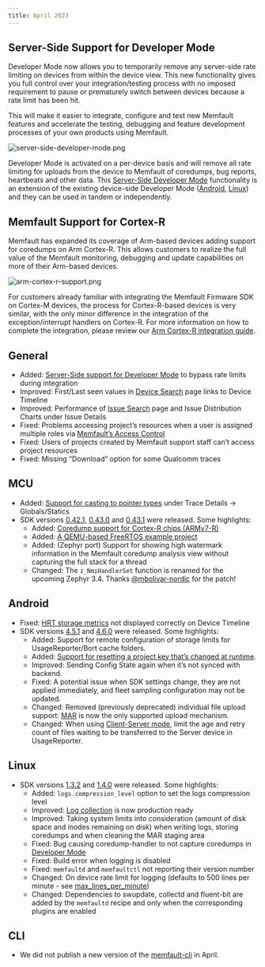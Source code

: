 ```yaml
---
title: April 2023
---
```


## Server-Side Support for Developer Mode

Developer Mode now allows you to temporarily remove any server-side rate
limiting on devices from within the device view. This new functionality gives
you full control over your integration/testing process with no imposed
requirement to pause or prematurely switch between devices because a rate limit
has been hit.

This will make it easier to integrate, configure and test new Memfault features
and accelerate the testing, debugging and feature development processes of your
own products using Memfault.

![server-side-developer-mode.png](/img/blog/2023-04-30-Server-Side-Developer-Mode.png)

Developer Mode is activated on a per-device basis and will remove all rate
limiting for uploads from the device to Memfault of coredumps, bug reports,
heartbeats and other data. This
[Server-Side Developer Mode](/docs/platform/rate-limiting/#server-side-developer-mode)
functionality is an extension of the existing device-side Developer Mode
([Android](/docs/android/android-getting-started-guide/#developer-mode-since-bort-420),
[Linux](/docs/linux/reference-memfaultctl-cli/#developer-mode)) and they can be
used in tandem or independently.

## Memfault Support for Cortex-R

Memfault has expanded its coverage of Arm-based devices adding support for
coredumps on Arm Cortex-R. This allows customers to realize the full value of
the Memfault monitoring, debugging and update capabilities on more of their
Arm-based devices.

![arm-cortex-r-support.png](/img/blog/2023-04-30-Arm-Cortex-R-Support.png)

For customers already familiar with integrating the Memfault Firmware SDK on
Cortex-M devices, the process for Cortex-R-based devices is very similar, with
the only minor difference in the integration of the exception/interrupt handlers
on Cortex-R. For more information on how to complete the integration, please
review our [Arm Cortex-R integration guide](/docs/mcu/arm-cortex-r-guide).

<!-- truncate -->

## General

- Added:
  [Server-Side support for Developer Mode](/docs/platform/rate-limiting/#server-side-developer-mode)
  to bypass rate limits during integration
- Improved: First/Last seen values in
  [Device Search](https://app.memfault.com/organizations/-/projects/-/devices)
  page links to Device Timeline
- Improved: Performance of
  [Issue Search](https://app.memfault.com/organizations/-/projects/-/issues)
  page and Issue Distribution Charts under Issue Details
- Fixed: Problems accessing project’s resources when a user is assigned multiple
  roles via
  [Memfault’s Access Control](/docs/platform/access-control-teams-roles/)
- Fixed: Users of projects created by Memfault support staff can’t access
  project resources
- Fixed: Missing “Download” option for some Qualcomm traces

## MCU

- Added:
  [Support for casting to pointer types](/docs/platform/trace-details#type-casting)
  under Trace Details → Globals/Statics
- SDK versions
  [0.42.1](https://github.com/memfault/memfault-firmware-sdk/blob/master/CHANGES.md#changes-between-memfault-sdk-0421-and-0420---april-4-2023),
  [0.43.0](https://github.com/memfault/memfault-firmware-sdk/blob/master/CHANGES.md#changes-between-memfault-sdk-0430-and-0421---april-18-2023)
  and
  [0.43.1](https://github.com/memfault/memfault-firmware-sdk/blob/master/CHANGES.md#changes-between-memfault-sdk-0431-and-0430---april-26-2023)
  were released. Some highlights:
  - Added:
    [Coredump support for Cortex-R chips (ARMv7-R)](/docs/mcu/arm-cortex-r-guide)
  - Added:
    [A QEMU-based FreeRTOS example project](https://github.com/memfault/memfault-firmware-sdk/blob/master/examples/freertos)
  - Added: (Zephyr port) Support for showing high watermark information in the
    Memfault coredump analysis view without capturing the full stack for a
    thread
  - Changed: The `z_NmiHandlerSet` function is renamed for the upcoming Zephyr
    3.4. Thanks [@mbolivar-nordic](https://github.com/mbolivar-nordic) for the
    patch!

## Android

- Fixed:
  [HRT storage metrics](/docs/android/android-custom-metrics/#high-resolution-telemetry-hrt)
  not displayed correctly on Device Timeline
- SDK versions
  [4.5.1](https://github.com/memfault/bort/blob/master/CHANGELOG.md#v451---april-5th-2023)
  and
  [4.6.0](https://github.com/memfault/bort/blob/master/CHANGELOG.md#v460---april-26th-2023)
  were released. Some highlights:
  - Added: Support for remote configuration of storage limits for
    UsageReporter/Bort cache folders.
  - Added:
    [Support for resetting a project key that’s changed at runtime](/docs/android/android-bort/#setting-project-key-at-runtime).
  - Improved: Sending Config State again when it’s not synced with backend.
  - Fixed: A potential issue when SDK settings change, they are not applied
    immediately, and fleet sampling configuration may not be updated.
  - Changed: Removed (previously deprecated) individual file upload support:
    [MAR](https://mflt.io/android-mar) is now the only supported upload
    mechanism.
  - Changed: When using
    [Client-Server mode](/docs/android/android-multi-device-support/#client-server-mode),
    limit the age and retry count of files waiting to be transferred to the
    Server device in UsageReporter.

## Linux

- SDK versions
  [1.3.2](https://github.com/memfault/memfault-linux-sdk/blob/kirkstone/CHANGELOG.md#132---2023-04-06)
  and
  [1.4.0](https://github.com/memfault/memfault-linux-sdk/blob/kirkstone/CHANGELOG.md#140---2023-04-25)
  were released. Some highlights:
  - Added: `logs.compression_level` option to set the logs compression level
  - Improved: [Log collection](/docs/linux/logging) is now production ready
  - Improved: Taking system limits into consideration (amount of disk space and
    inodes remaining on disk) when writing logs, storing coredumps and when
    cleaning the MAR staging area
  - Fixed: Bug causing coredump-handler to not capture coredumps in
    [Developer Mode](/docs/linux/reference-memfaultctl-cli/#developer-mode)
  - Fixed: Build error when logging is disabled
  - Fixed: `memfaultd` and `memfaultctl` not reporting their version number
  - Changed: On device rate limit for logging (defaults to 500 lines per
    minute - see
    [max_lines_per_minute](/docs/linux/reference-memfaultd-configuration#logs))
  - Changed: Dependencies to swupdate, collectd and fluent-bit are added by the
    `memfaultd` recipe and only when the corresponding plugins are enabled

## CLI

- We did not publish a new version of the
  [memfault-cli](https://pypi.org/project/memfault-cli/) in April.
